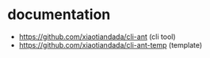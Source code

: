 # documentation

- https://github.com/xiaotiandada/cli-ant (cli tool)
- https://github.com/xiaotiandada/cli-ant-temp (template)
